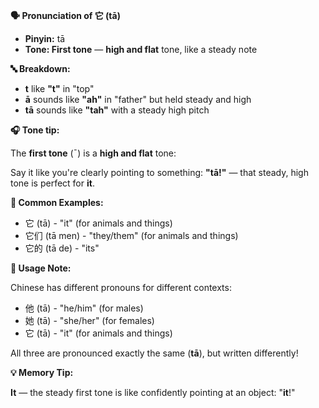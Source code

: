 **🗣️ Pronunciation of 它 (tā)**

- **Pinyin:** tā
- **Tone: First tone** — **high and flat** tone, like a steady note

**🔤 Breakdown:**

- **t** like **"t"** in "top"
- **ā** sounds like **"ah"** in "father" but held steady and high
- **tā** sounds like **"tah"** with a steady high pitch

**🎧 Tone tip:**

The **first tone** (ˉ) is a **high and flat** tone:

Say it like you're clearly pointing to something: **"tā!"** — that steady, high tone is perfect for
**it**.

**📝 Common Examples:**

- 它 (tā) - "it" (for animals and things)
- 它们 (tā men) - "they/them" (for animals and things)
- 它的 (tā de) - "its"

**📍 Usage Note:**

Chinese has different pronouns for different contexts:

- 他 (tā) - "he/him" (for males)
- 她 (tā) - "she/her" (for females)
- 它 (tā) - "it" (for animals and things)

All three are pronounced exactly the same (**tā**), but written differently!

**💡 Memory Tip:**

**It** — the steady first tone is like confidently pointing at an object: "**it**!"
